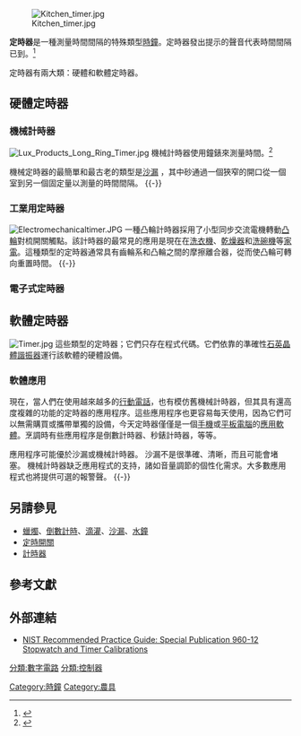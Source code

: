 [[File:Kitchen_timer.jpg|thumb]]

'''定時器'''是一種測量時間間隔的特殊類型[[時鐘|時鐘]]。定時器發出提示的聲音代表時間間隔已到。<ref name="Merriam-Webster">{{cite encyclopedia
  | title = Timer
  | encyclopedia = Merriam-Webster online dictionary
  | volume = 
  | pages = 
  | publisher = Merriam-Webster
  | year = 2012
  | url = http://www.merriam-webster.com/dictionary/timer
  | id = 
  | accessdate = June 19, 2012
  | archive-date = 2015-10-01
  | archive-url = https://web.archive.org/web/20151001122152/http://www.merriam-webster.com/dictionary/timer
  | dead-url = no
  }}</ref> 

定時器有兩大類：硬體和軟體定時器。

== 硬體定時器 ==
=== 機械計時器 ===
[[File:Lux_Products_Long_Ring_Timer.jpg|thumb]]
機械計時器使用鐘錶來測量時間。<ref name="Sobey">{{cite book
  | last = Sobey
  | first = Ed
  | authorlink = 
  | coauthors = 
  | title = The Way Kitchens Work: The Science Behind the Microwave, Teflon Pan, Garbage Disposal, and More
  | publisher = Chicago Review Press
  | year = 2010
  | location = USA
  | pages = 161–164
  | url = http://books.google.com/books?id=RDfCMTQPMucC&pg=PA164&dq=%22timer%22+%22balance+wheel%22&hl=en&sa=X&ei=g6DgT8aoAsaA2wWZpeiXCg&ved=0CE4Q6AEwAw#v=onepage&q=%22timer%22%20%22balance%20wheel%22&f=false
  | doi = 
  | id = 
  | isbn = 1569762813
  | access-date = 2015-12-19
  | archive-date = 2014-10-10
  | archive-url = https://web.archive.org/web/20141010094744/http://books.google.com/books?id=RDfCMTQPMucC&pg=PA164&dq=%22timer%22+%22balance+wheel%22&hl=en&sa=X&ei=g6DgT8aoAsaA2wWZpeiXCg&ved=0CE4Q6AEwAw#v=onepage&q=%22timer%22%20%22balance%20wheel%22&f=false
  | dead-url = no
  }}</ref>

機械定時器的最簡單和最古老的類型是[[沙漏|沙漏]] ，其中砂通過一個狹窄的開口從一個室到另一個固定量以測量的時間間隔。
{{-}}
=== 工業用定時器 ===
[[File:Electromechanicaltimer.JPG|thumb]]
一種凸輪計時器採用了小型同步交流電機轉動[[凸輪|凸輪]]對梳開關觸點。該計時器的最常見的應用是現在在[[洗衣機|洗衣機]]、[[乾燥器|乾燥器]]和[[洗碗機|洗碗機]]等[[家電|家電]]。這種類型的定時器通常具有齒輪系和凸輪之間的摩擦離合器，從而使凸輪可轉向重置時間。
{{-}}
=== 電子式定時器 ===

== 軟體定時器 ==
[[File:Timer.jpg|thumb]]
這些類型的定時器；它們只存在程式代碼。它們依靠的準確性[[石英晶體諧振器|石英晶體諧振器]]運行該軟體的硬體設備。

=== 軟體應用 ===
現在，當人們在使用越來越多的[[行動電話|行動電話]]，也有模仿舊機械計時器，但其具有還高度複雜的功能的定時器的應用程序。這些應用程序也更容易每天使用，因為它們可以無需購買或攜帶單獨的設備，今天定時器僅僅是一個[[手機|手機]]或[[平板電腦|平板電腦]]的[[App|應用軟體]]。烹調時有些應用程序是倒數計時器、秒錶計時器，等等。

應用程序可能優於沙漏或機械計時器。 沙漏不是很準確、清晰，而且可能會堵塞。 機械計時器缺乏應用程式的支持，諸如音量調節的個性化需求。大多數應用程式也將提供可選的報警聲。 
{{-}}

== 另請參見 ==
*[[蠟燭|蠟燭]]、[[倒數計時|倒數計時]]、[[滴灌|滴灌]]、[[沙漏|沙漏]]、[[水鐘|水鐘]]
*[[定時開關|定時開關]]
*[[計時器|計時器]]

== 參考文獻 ==
{{Reflist|30em}}

== 外部連結 ==
{{Wiktionary|timer}}
* [http://tf.nist.gov/general/pdf/1930.pdf NIST Recommended Practice Guide: Special Publication 960-12 Stopwatch and Timer Calibrations]{{Wayback|url=http://tf.nist.gov/general/pdf/1930.pdf |date=20161221145700 }}

{{Commons category|Timers}}

{{水耕栽培}}
{{Authority control}}

[[分類:數字電路|分類:數字電路]]
[[分類:控制器|分類:控制器]]
[[Category:時鐘|Category:時鐘]]
[[Category:農具|Category:農具]]